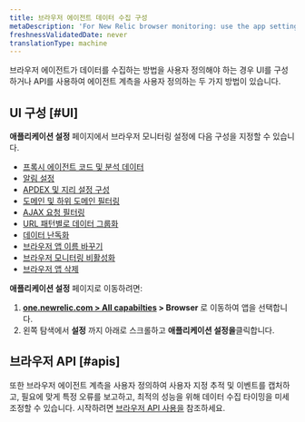 ```yaml
---
title: 브라우저 에이전트 데이터 수집 구성
metaDescription: 'For New Relic browser monitoring: use the app settings page to configure the agent type and deployment method.'
freshnessValidatedDate: never
translationType: machine
---
```


브라우저 에이전트가 데이터를 수집하는 방법을 사용자 정의해야 하는 경우 UI를 구성하거나 API를 사용하여 에이전트 계측을 사용자 정의하는 두 가지 방법이 있습니다.

## UI 구성 [#UI]

**애플리케이션 설정** 페이지에서 브라우저 모니터링 설정에 다음 구성을 지정할 수 있습니다.

* [프록시 에이전트 코드 및 분석 데이터](/docs/browser/new-relic-browser/configuration/proxy-agent-requests/)
* [알림 설정](/docs/browser/new-relic-browser/configuration/view-browser-apps-alert-information/)
* [APDEX 및 지리 설정 구성](/docs/browser/new-relic-browser/configuration/browser-settings-ui-options-apdex-geography/#apdex-settings)
* [도메인 및 하위 도메인 필터링](/docs/browser/new-relic-browser/configuration/monitor-or-block-specific-domains-subdomains/)
* [AJAX 요청 필터링](/docs/browser/new-relic-browser/configuration/filter-ajax-request-events/)
* [URL 패턴별로 데이터 그룹화](/docs/browser/new-relic-browser/configuration/group-browser-metrics-urls/)
* [데이터 난독화](/docs/browser/new-relic-browser/configuration/obfuscate-browser-agent-data/)
* [브라우저 앱 이름 바꾸기](/docs/browser/new-relic-browser/configuration/rename-browser-apps/)
* [브라우저 모니터링 비활성화](/docs/browser/new-relic-browser/installation/disable-browser-monitoring/)
* [브라우저 앱 삭제](/docs/apm/new-relic-apm/maintenance/remove-applications-new-relic/#remove)

**애플리케이션 설정** 페이지로 이동하려면:

1. **[one.newrelic.com > All capabilties](https://one.newrelic.com/all-capabilities) > Browser** 로 이동하여 앱을 선택합니다.
2. 왼쪽 탐색에서 **설정** 까지 아래로 스크롤하고 **애플리케이션 설정을**클릭합니다.

## 브라우저 API [#apis]

또한 브라우저 에이전트 계측을 사용자 정의하여 사용자 지정 추적 및 이벤트를 캡처하고, 필요에 맞게 특정 오류를 보고하고, 최적의 성능을 위해 데이터 수집 타이밍을 미세 조정할 수 있습니다. 시작하려면 [브라우저 API 사용을](/docs/browser/new-relic-browser/browser-apis/using-browser-apis/) 참조하세요.